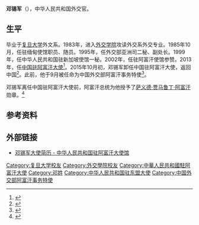 '''邓锡军'''（{{bd|1962年|6月}}），中华人民共和国外交官。

==生平==
毕业于[[复旦大学|复旦大学]]外文系。1983年，进入[[外交学院|外交学院]]攻读外交系外交专业。1985年10月，任驻缅甸使馆职员、随员。1995年，任外交部亚洲司二秘、副处长。1999年，任中华人民共和国驻新加坡使馆一秘。2002年，任驻阿富汗使馆参赞。2013年，任[[中国驻阿富汗大使列表|中国驻阿富汗大使]]<ref>{{cite news|title=驻阿富汗大使邓锡军接受阿六家媒体联合采访|url=http://www.fmprc.gov.cn/mfa_chn/dszlsjt_602260/t1091230.shtml|accessdate=2015-05-03|work=中华人民共和国外交部}}</ref>。2015年10月初，邓锡军卸任中国驻阿富汗大使，返回中国<ref>{{Cite news |url=https://www.thepaper.cn/newsDetail_forward_1378605 |title=遵循两年一换惯例，邓锡军将卸任中国驻阿富汗大使 |date=2015-09-24 |work=澎湃新闻 |accessdate=2019-09-26 |archive-date=2019-09-26 |archive-url=https://web.archive.org/web/20190926075127/https://www.thepaper.cn/newsDetail_forward_1378605 |dead-url=no }}</ref>。此前，他于9月被任命为中国外交部阿富汗事务特使<ref>{{Cite news |url=https://www.thepaper.cn/newsDetail_forward_1392882 |title=邓锡军被任命为阿富汗事务特使，此前刚卸任中国驻阿富汗大使 |date=2015-11-04 |work=澎湃新闻 |accessdate=2019-09-26 |archive-date=2019-09-26 |archive-url=https://web.archive.org/web/20190926075129/https://www.thepaper.cn/newsDetail_forward_1392882 |dead-url=no }}</ref>。

邓锡军离任中国驻阿富汗大使前，阿富汗总统为他授予了[[贾迈勒丁·阿富汗尼|萨义德·贾马鲁丁·阿富汗]]勋章。<ref>{{Cite news |url=http://af.china-embassy.org/chn/sgxw/t1303535.htm |title=阿富汗总统加尼向邓锡军大使授予萨义德·贾马鲁丁·阿富汗勋章 |date=2015-10-03 |work=中华人民共和国驻阿富汗伊斯兰共和国大使馆 |accessdate=2019-09-26 |archive-date=2019-09-26 |archive-url=https://web.archive.org/web/20190926080355/http://af.china-embassy.org/chn/sgxw/t1303535.htm |dead-url=no }}</ref>

==参考资料==
{{reflist}}

==外部链接==
* [https://web.archive.org/web/20150325091210/http://af.china-embassy.org/chn/sgxx/dszs/ 邓锡军大使简历 - 中华人民共和国驻阿富汗大使馆]

{{start box}}
{{s-dip}}
{{succession box|[[黄溪连|黄溪连]]|现任|[[中国驻东盟使团大使列表|中华人民共和国驻东盟大使]]|2020年1月－}}
{{succession box|[[孙玉玺|孙玉玺]]|[[刘健_(外交官)|刘健]]|[[中华人民共和国外交部|中华人民共和国外交部]][[阿富汗|阿富汗]]事务特使|2015年9月－2020年1月}}
{{succession box|[[徐飞洪|徐飞洪]]|[[姚敬|姚敬]]|[[中国驻阿富汗大使列表|中华人民共和国驻阿富汗大使]]|2013年9月－2015年10月}}
{{end box}}
{{DEFAULTSORT:D}}
[[Category:复旦大学校友|Category:复旦大学校友]]
[[Category:外交學院校友|Category:外交學院校友]]
[[Category:中華人民共和國駐阿富汗大使|Category:中華人民共和國駐阿富汗大使]]
[[Category:邓姓|Category:邓姓]]
[[Category:中华人民共和国驻东盟大使|Category:中华人民共和国驻东盟大使]]
[[Category:中国外交部阿富汗事务特使|Category:中国外交部阿富汗事务特使]]